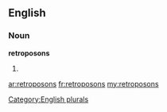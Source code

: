 ==English==

===Noun===
'''retroposons'''

# {{plural of|[[retroposon]]}}

[[Category:English plurals]]

[[ar:retroposons]]
[[fr:retroposons]]
[[my:retroposons]]